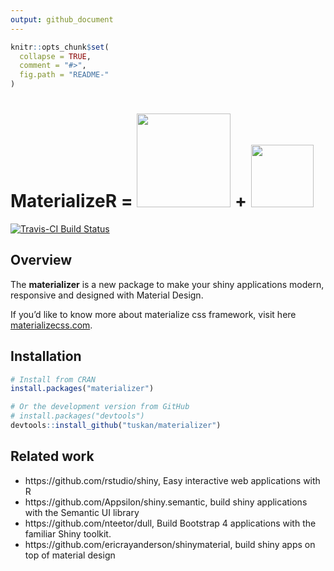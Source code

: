 ```yaml
---
output: github_document
---
```


<!-- README.md is generated from README.Rmd. Please edit that file -->

```r
knitr::opts_chunk$set(
  collapse = TRUE,
  comment = "#>",
  fig.path = "README-"
)
```
# MaterializeR =  <img src="http://materializecss.com/res/materialize.svg" width="150"> + <img src="https://www.rstudio.com/wp-content/uploads/2014/04/shiny-400x464.png" height="100">

[![Travis-CI Build Status](https://travis-ci.org/TuSKan/materializer.svg?branch=master)](https://travis-ci.org/TuSKan/materializer)

<!-- [![CRAN\_Release\_Badge](http://www.r-pkg.org/badges/version-ago/materializer)](https://CRAN.R-project.org/package=materializer) [![CRAN\_Download\_Badge](http://cranlogs.r-pkg.org/badges/materializer)](https://CRAN.R-project.org/package=materializer)
-->

## Overview

The __materializer__ is a new package to make your shiny applications modern, responsive and designed with Material Design.

If you'd like to know more about materialize css framework, visit here [materializecss.com](http://materializecss.com/).

## Installation

```r
# Install from CRAN
install.packages("materializer")

# Or the development version from GitHub
# install.packages("devtools")
devtools::install_github("tuskan/materializer")
```

## Related work

* https://github.com/rstudio/shiny, Easy interactive web applications with R
* https://github.com/Appsilon/shiny.semantic, build shiny applications with the Semantic UI library
* https://github.com/nteetor/dull, Build Bootstrap 4 applications with the familiar Shiny toolkit.
* https://github.com/ericrayanderson/shinymaterial, build shiny apps on top of material design
